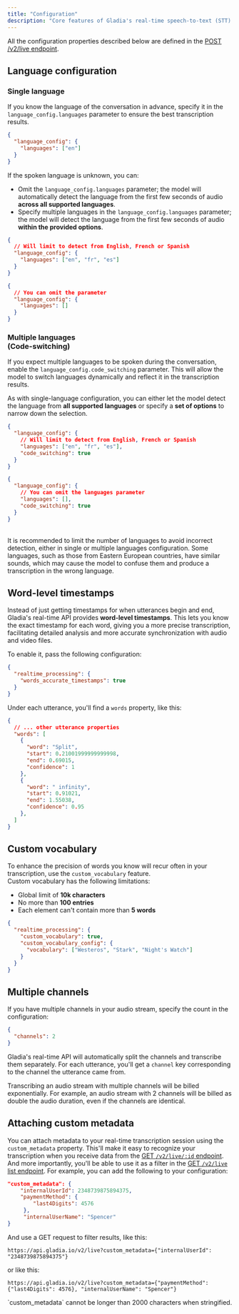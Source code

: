 ```yaml
---
title: "Configuration"
description: "Core features of Gladia's real-time speech-to-text (STT) API "
---
```


<Note>All the configuration properties described below are defined in the [POST /v2/live endpoint](/api-reference/v2/live/init).</Note>

## Language configuration

### Single language

If you know the language of the conversation in advance, specify it in the `language_config.languages` parameter to ensure the best transcription results.

```json
{
  "language_config": {
    "languages": ["en"]
  }
}
```

If the spoken language is unknown, you can:
- Omit the `language_config.languages` parameter; the model will automatically detect the language from the first few seconds of audio **across all supported languages**.
- Specify multiple languages in the `language_config.languages` parameter; the model will detect the language from the first few seconds of audio **within the provided options**.

<CodeGroup>

```json Limited options
{
  // Will limit to detect from English, French or Spanish
  "language_config": {
    "languages": ["en", "fr", "es"]
  }
}
```

```json All languages
{
  // You can omit the parameter
  "language_config": {
    "languages": []
  }
}
```

</CodeGroup>

### Multiple languages <br/>(Code-switching)

If you expect multiple languages to be spoken during the conversation, enable the `language_config.code_switching` parameter. This will allow the model to switch languages dynamically and reflect it in the transcription results.

As with single-language configuration, you can either let the model detect the language from **all supported languages** or specify a **set of options** to narrow down the selection.

<CodeGroup>

```json Limited options
{
  "language_config": {
    // Will limit to detect from English, French or Spanish
    "languages": ["en", "fr", "es"],
    "code_switching": true
  }
}
```

```json All languages
{
  "language_config": {
    // You can omit the languages parameter
    "languages": [],
    "code_switching": true
  }
}
```

</CodeGroup>

<br/>

<Tip>
It is recommended to limit the number of languages to avoid incorrect detection, either in single or multiple languages configuration. Some languages, such as those from Eastern European countries, have similar sounds, which may cause the model to confuse them and produce a transcription in the wrong language.
</Tip>

## Word-level timestamps

Instead of just getting timestamps for when utterances begin and end, Gladia's real-time API provides **word-level timestamps**. This lets you know the exact timestamp for each word,  giving you a more precise transcription, facilitating detailed analysis and more accurate synchronization with audio and video files.

To enable it, pass the following configuration:

```json
{
  "realtime_processing": {
    "words_accurate_timestamps": true
  }
}
```

Under each utterance, you'll find a `words` property, like this:

```json
{
  // ... other utterance properties
  "words": [
    {
      "word": "Split",
      "start": 0.21001999999999998,
      "end": 0.69015,
      "confidence": 1
    },
    {
      "word": " infinity",
      "start": 0.91021,
      "end": 1.55038,
      "confidence": 0.95
    },
  ]
}
```

## Custom vocabulary

To enhance the precision of words you know will recur often in your transcription, use the `custom_vocabulary` feature.<br />
Custom vocabulary has the following limitations:

* Global limit of **10k characters**
* No more than **100 entries**
* Each element can't contain more than **5 words**

```json
{
  "realtime_processing": {
    "custom_vocabulary": true,
    "custom_vocabulary_config": {
      "vocabulary": ["Westeros", "Stark", "Night's Watch"]
    }
  }
}
```

## Multiple channels

If you have multiple channels in your audio stream, specify the count in the configuration:

```json
{
  "channels": 2
}
```

Gladia's real-time API will automatically split the channels and transcribe them separately.
For each utterance, you'll get a `channel` key corresponding to the channel the utterance came from.

<Warning>
  Transcribing an audio stream with multiple channels will be billed exponentially. For example, an audio stream with 2 channels will be billed as double the audio duration, even if the channels are identical.
</Warning>

## Attaching custom metadata

You can attach metadata to your real-time transcription session using the `custom_metadata` property. This'll make it easy to recognize your transcription when you receive data from the [GET `/v2/live/:id` endpoint](/api-reference/v2/live/get). And more importantly, you'll be able to use it as a filter in the [GET `/v2/live` list endpoint](/api-reference/v2/live/list).
For example, you can add the following to your configuration:

```json
"custom_metadata": {
    "internalUserId": 2348739875894375,
    "paymentMethod": {
        "last4Digits": 4576
     },
     "internalUserName": "Spencer"
}
```

And use a GET request to filter results, like this:

```
https://api.gladia.io/v2/live?custom_metadata={"internalUserId": "2348739875894375"}
```

or like this:

```
https://api.gladia.io/v2/live?custom_metadata={"paymentMethod": {"last4Digits": 4576}, "internalUserName": "Spencer"}
```

<Warning>
  `custom_metadata` cannot be longer than 2000 characters when stringified.
</Warning>
